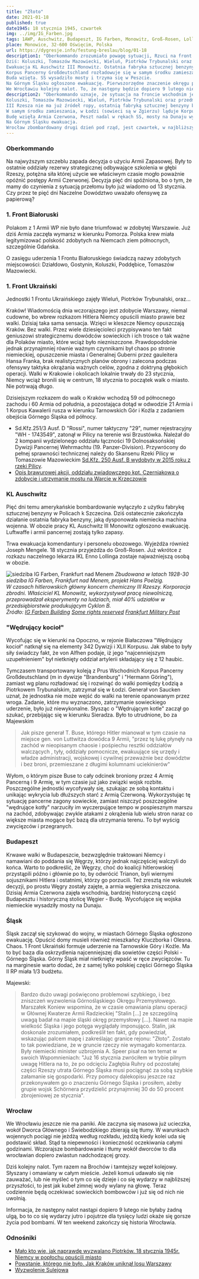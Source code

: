 ```yaml
---
title: "Złoto"
date: 2021-01-18
published: true
date1945: 18 stycznia 1945, czwartek
img: ../img/IG_Farben.jpg
tags: 1AWP, Auschwitz, Budapeszt, IG Farben, Monowitz, Groß-Rosen, Lolling, Speer, Stalin
place: Monowice, 32-600 Oświęcim, Polska
url: https://dygresje.info/festung-breslau/blog/01-18
description1: "Oberkommando zrozumiało powagę sytuacji, Rzuci na front wschodni Armię Rezerwową, czyli wszystko co jeszcze ma.
Dziś: Koluszki, Tomaszów Mazowiecki, Wieluń, Piotrków Trybunalski oraz przedmieścia Krakowa!
Ewakuacja KL Auschwitz III Monowitz. Ostatnia fabryka sztucznej benzyny kończy działanie. III Rzeszy zostają już tylko zapasy.
Korpus Pancerny Großdeutschland rozładowuje się w samym środku zamieszania, w Łodzi i zaczyna szukać Wędrującego kotła. Chaos na drogach.
Buda wzięta. SS wysadziło mosty i trzyma się w Peszcie.
Na Górnym Śląsku ogłoszono ewakuację. Pierwszorzędne znaczenie okręgu przemysłowego. Dla Niemców jest to ostatni okręg przemysłowy, jaki mają, dla sowietów cytując Stalina - złoto. 
We Wrocławiu kolejny nalot. To, że następny będzie dopiero 9 lutego nie ma znaczenia. W ten weekend Wrocław jako miasto cywilne przestanie istnieć."
description2: "Oberkommando uznaje, że sytuacja na froncie wschodnim jest katastrofalna, wysyła tam ostatnie odwody, Armie Rezerwową.
Koluszki, Tomaszów Mazowiecki, Wieluń, Piotrków Trybunalski oraz przedmieścia Krakowa!
III Rzesza nie ma już źródeł ropy, ostatnią fabryką sztucznej benzyny był KL Auschwitz III Monowitz, gdzie dziś ogłoszono ewakuację. Niewolnicy z Monowic dołączają do Marszów śmierci.
W samym środku zamieszania, w Łodzi (sowieci są w Zgierzu) ląduje Korpus Pancerny Großdeutschland, nie podejmuje walki, szuka Wędrującego kotła.
Budę wzięła Armia Czerwona, Peszt nadal w rękach SS, mosty na Dunaju wysadzone.
Na Górnym Śląsku ewakuacja.
Wrocław zbombardowany drugi dzień pod rząd, jest czwartek, w najbliższy weekend Wrocław przestanie istnieć."
---
```


### Oberkommando

Na najwyższym szczeblu zapada decyzja o użyciu Armii Zapasowej. Były to ostatnie oddziały rezerwy strategicznej odbywające szkolenia w głębi Rzeszy, potężna siła której użycie we właściwym czasie mogło poważnie opóźnić postępy Armii Czerwonej. Decyzja pięć dni spóźniona, bo o tym, że mamy do czynienia z sytuacją przełomu było już wiadomo od 13 stycznia. Czy przez te pięć dni Naczelne Dowództwo uważało ofensywę za papierową?

### 1. Front Białoruski

Polakom z 1 Armii WP nie było dane triumfować w zdobytej Warszawie. Już dziś Armia zaczęła wymarsz w kierunku Pomorza. Polska krew miała legitymizować polskość zdobytych na Niemcach ziem północnych, szczególnie Gdańska.

O zasięgu uderzenia 1 Frontu Białoruskiego świadczą nazwy zdobytych miejscowości: Działdowo, Gostynin, Koluszki, Poddębice, Tomaszów Mazowiecki.

### 1. Front Ukraiński

Jednostki 1 Frontu Ukraińskiego zajęły Wieluń, Piotrków Trybunalski, oraz...

Kraków! Wiadomością dnia wczorajszego jest zdobycie Warszawy, niemal cudowne, bo wbrew rozkazom Hitlera Niemcy opuścili miasto prawie bez walki. Dzisiaj taka sama sensacja. Wzięci w kleszcze Niemcy opuszczają Kraków. Bez walki. Przez wiele dziesięcioleci przypisywano ten fakt geniuszowi strategicznemu dowódców sowieckich i ich trosce o tak ważne dla Polaków miasto, które wciąż było niezniszczone. Prawdopodobnie jednak przynajmniej równie ważnym czynnikami był chaos po stronie niemieckiej, opuszczenie miasta i Generalnej Guberni przez gauleitera Hansa Franka, brak realistycznych planów obrony i zalecona podczas ofensywy taktyka okrążania ważnych celów, zgodna z doktryną głębokich operacji. Walki w Krakowie i okolicach lokalnie trwały do 23 stycznia, Niemcy wciąż bronili się w centrum, 18 stycznia to początek walk o miasto. Nie potrwają długo.

Dzisiejszym rozkazem do walk o Kraków wchodzą 59 od północnego zachodu i 60 Armia od południa, a pozostająca dotąd w odwodzie 21 Armia i 1 Korpus Kawalerii rusza w kierunku Tarnowskich Gór i Koźla z zadaniem obejścia Górnego Śląska od północy.

- Sd.Kfz.251/3 Ausf. D "Rossi", numer taktyczny "29", numer rejestracyjny "WH - 1743549", zatonął w Pilicy na terenie wsi Brzustówka. Należał do 2 kompanii wydzielonego oddziału łączności 19 Dolnosaksońskiej Dywizji Pancernej Wehrmachtu (19. Panzer-Division). Przywrócony do pełnej sprawności technicznej należy do Skansenu Rzeki Pilicy w Tomaszowie Mazowieckim [Sd.Kfz. 250 Ausf. B wydobyty w 2015 roku z rzeki Pilicy](https://www.facebook.com/media/set/?vanity=PanzerFarm&set=a.4312563238773772).
- [Opis brawurowej akcji, oddziału zwiadowczego kpt. Czerniakowa o zdobycie i utrzymanie mostu na Warcie w Krzeczowie](https://www.facebook.com/groups/837847453218455/permalink/1473310946338766/)

### KL Auschwitz

Pięć dni temu amerykańskie bombardowanie wyłączyło z użytku fabrykę sztucznej benzyny w Policach k Szczecina. Dziś ostatecznie zakończyła działanie ostatnia fabryka benzyny, jaką dysponowała niemiecka machina wojenna. W obozie pracy KL Auschwitz III Monowitz ogłoszono ewakuację. Luftwaffe i armii pancernej zostają tylko zapasy.

Trwa ewakuacja komendantury i personelu obozowego. Wyjeżdża również Joseph Mengele. 18 stycznia przyjeżdża do Groß-Rosen. Już wkrótce z rozkazu naczelnego lekarza IKL Enno Lollinga zostaje najważniejszą osobą w obozie.

![siedziba IG Farben, Frankfurt nad Menem](../img/IG_Farben.jpg)
*Zbudowana w latach 1928-30 siedziba IG Farben, Frankfurt nad Menem, projekt Hans Poelzig.<br />
W czasach hitlerowskich główny koncern chemiczny III Rzeszy. Korporacja zbrodni. Właściciel KL Monowitz, wykorzystywał pracę niewolniczą, przeprowadzał eksperymenty na ludziach, miał 40% udziałów w przedsiębiorstwie produkującym Cyklon B.<br />
Źródło: [IG Farben Building](http://architectuul.com/architecture/ig-farben-building) [Some rights reserved](http://creativecommons.org/licenses/by-sa/3.0/) [Frankfurt Military Post](http://bibliotecapleyades.net/sociopolitica/sociopol_igfarben08.htm)*

### "Wędrujący kocioł"

Wycofując się w kierunki na Opoczno, w rejonie Białaczowa "Wędrujący kocioł" natknął się na elementy 342 Dywizji i XLII Korpusu. Jak słabe to były siły świadczy fakt, że von Alfhen podaje, iż jego "najcenniejszym uzupełnieniem" był nietknięty oddział artylerii składający się z 12 haubic.

Tymczasem transportowany koleją z Prus Wschodnich Korpus Pancerny Großdeutschland (m in dywizje "Brandenburg" i "Hermann Göring"), zamiast wg planu rozładować się i rozwinąć do walki pomiędzy Łodzią a Piotrkowem Trybunalskim, zatrzymał się w Łodzi. Generał von Saucken uznał, że jednostka nie może wejść do walki na terenie opanowanym przez wroga. Zadanie, które mu wyznaczono, zatrzymanie sowieckiego uderzenie, było już niewykonalne. Słysząc o "Wędrującym kotle" zaczął go szukać, przebijając się w kierunku Sieradza. Było to utrudnione, bo za Majewskim
>Jak pisze generał T. Buse, którego Hitler mianował w tym czasie na miejsce gen. von Luttwitza dowódca 9 Armii, "przez tę lukę płynęły na zachód w nieopisanym chaosie i pośpiechu resztki oddziałów walczących , tyły, oddziały pomocnicze, ewakuujące się urzędy i władze administracji, wojskowej i cywilnej przeważnie bez dowództw i bez broni, przemieszane z długimi kolumnami uciekinierów"

Wyłom, o którym pisze Buse to cały odcinek broniony przez 4 Armię Pancerną i 9 Armię, w tym czasie już jako związki wojsk rozbite. Poszczególne jednostki wycofywały się, szukając ze sobą kontaktu i unikając wykrycia lub dłuższych starć z Armią Czerwoną. Wykorzystując tę sytuację pancerne zagony sowieckie, zamiast niszczyć poszczególne "wędrujące kotły" narzuciły im wyczerpujące tempo w pospiesznym marszu na zachód, zdobywając zwykle atakami z okrążenia lub wielu stron naraz co większe miasta mogące być bazą dla utrzymania terenu. To był wyścig zwycięzców i przegranych.

### Budapeszt

Krwawe walki w Budapeszcie, bezwzględnie traktowani Niemcy i namawiani do poddania się Węgrzy, którzy jednak najczęściej walczyli do końca. Warto to podkreślić, że Węgrzy, choć do koalicji hitlerowskiej przystąpili późno i głównie po to, by odwrócić Trianon, byli wiernymi sojusznikami Hitlera i ostatnimi, którzy go porzucili. Też zresztą nie wskutek decyzji, po prostu Węgry zostały zajęte, a armia węgierska zniszczona. Dzisiaj Armia Czerwona zajęła wschodnią, bardziej historyczną część Budapesztu i historyczną stolicę Węgier - Budę. Wycofujące się wojska niemieckie wysadziły mosty na Dunaju.

### Śląsk

Śląsk zaczął się szykować do wojny, w miastach Górnego Śląska ogłoszono ewakuację. Opuścić domy musieli również mieszkańcy Kluczborka i Olesna. Chaos. 1 Front Ukraiński formuje uderzenie na Tarnowskie Góry i Koźle. Ma to być baza dla oskrzydlenia najcenniejszej dla sowietów części Polski - Górnego Śląska. Górny Śląsk miał nietknięty wpaść w ręce zwycięzców. Tu na marginesie warto dodać, że z samej tylko polskiej części Górnego Śląska II RP miała 1/3 budżetu.

Majewski:
>Bardzo dużo uwagi poświęcono problemowi szybkiego, i bez zniszczeń wyzwolenia Górnośląskiego Okręgu Przemysłowego. Marszałek Koniew wspomina, że w czasie omawiania planu operacji w Głównej Kwaterze Armii Radzieckiej "Stalin [...] ze szczególną uwagą badał na mapie śląski okręg przemysłowy [...]. Nawet na mapie wielkość Śląska i jego potęga wyglądały imponująco. Stalin, jak doskonale zrozumiałem, podkreślił ten fakt, gdy powiedział, wskazując palcem mapę i zakreślając granice rejonu: "Złoto". Zostało to tak powiedziane, że w gruncie rzeczy nie wymagało komentarza.
>Były niemiecki minister uzbrojenia A. Speer pisał na ten temat w swoich Wspomnieniach: "Już 16 stycznia zwróciłem w trybie pilnym uwagę Hitlera na to, że po odcięciu Zagłębia Ruhry od pozostałej części Rzeszy utrata Górnego Śląska musi pociągnąć za sobą szybkie załamanie się gospodarki. Przy pomocy dalekopisu jeszcze raz przekonywałem go o znaczeniu Górnego Śląska i prosiłem, ażeby grupie wojsk Schörnera przydzielić przynajmniej 30 do 50 procent zbrojeniowej ze stycznia".

### Wrocław

We Wrocławiu jeszcze nie ma paniki. Ale zaczyna się masowa już ucieczka, wokół Dworca Głównego i Świebodzkiego zbierają się tłumy. W warunkach wojennych pociągi nie jeżdżą według rozkładu, jeżdżą kiedy kolei uda się podstawić skład. Stąd ta niepewności i konieczność oczekiwania całymi godzinami. Wczorajsze bombardowanie i tłumy wokół dworców to dla wrocławian dopiero zwiastun nadchodzącej grozy.

Dziś kolejny nalot. Tym razem na Brochów i tamtejszy węzeł kolejowy. Słyszany i omawiany w całym mieście. Jeżeli komuś udawało się nie zauważać, lub nie myśleć o tym co się dzieje i co się wydarzy w najbliższej przyszłości, to jest jak kubeł zimnej wody wylany na głowę. Teraz codziennie będą oczekiwać sowieckich bombowców i już się od nich nie uwolnią.

Informacja, że następny nalot nastąpi dopiero 9 lutego nie byłaby żadną ulgą, bo to co się wydarzy jutro i pojutrze dla tysięcy ludzi okaże się gorsze życia pod bombami. W ten weekend zakończy się historia Wrocławia.

### Odnośniki

- [Mało kto wie, jak naprawdę wyzwalano Piotrków. 18 stycznia 1945r. Niemcy w popłochu opuścili miasto](https://piotrkowtrybunalski.naszemiasto.pl/malo-kto-wie-jak-naprawde-wyzwalano-piotrkow-18-stycznia/ar/c1-1256087)
- [Powstanie, którego nie było. Jak Kraków uniknął losu Warszawy](https://www.onet.pl/informacje/onetwiadomosci/powstanie-krakowskie-1944-dlaczego-w-krakowie-nie-wybuchlo-powstanie/2ms4jdf,79cfc278)
- [Wyzwolenie Sulejowa](https://sciaga.pl/tekst/24086-25-wyzwolenie_sulejowa)
